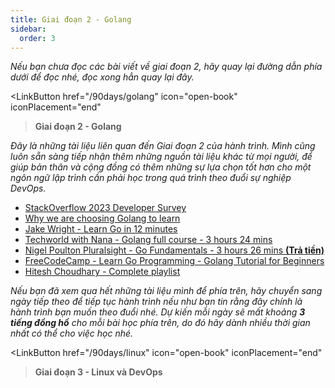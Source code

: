 ```yaml
---
title: Giai đoạn 2 - Golang
sidebar:
  order: 3
---
```



_Nếu bạn chưa đọc các bài viết về giai đoạn 2, hãy quay lại đường dẫn phía dưới để đọc nhé, 
đọc xong hẳn quay lại đây._

<LinkButton 
    href="/90days/golang"
    icon="open-book"
    iconPlacement="end"
><b>Giai đoạn 2 - Golang</b></LinkButton>

_Đây là những tài liệu liên quan đến Giai đoạn 2 của hành trình. Mình cũng luôn sẵn sàng tiếp nhận thêm những 
nguồn tài liệu khác từ mọi người, để giúp bản thân và cộng đồng có thêm những sự lựa chọn tốt hơn cho một ngôn ngữ 
lập trình cần phải học trong quá trình theo đuổi sự nghiệp DevOps._

- [StackOverflow 2023 Developer Survey](https://survey.stackoverflow.co/2023/)
- [Why we are choosing Golang to learn](https://www.youtube.com/watch?v=7pLqIIAqZD4&t=9s)
- [Jake Wright - Learn Go in 12 minutes](https://www.youtube.com/watch?v=C8LgvuEBraI&t=312s)
- [Techworld with Nana - Golang full course - 3 hours 24 mins](https://www.youtube.com/watch?v=yyUHQIec83I)
- [Nigel Poulton Pluralsight - Go Fundamentals - 3 hours 26 mins **(Trả tiền)**](https://www.pluralsight.com/courses/go-fundamentals)
- [FreeCodeCamp - Learn Go Programming - Golang Tutorial for Beginners](https://www.youtube.com/watch?v=YS4e4q9oBaU&t=1025s)
- [Hitesh Choudhary - Complete playlist](https://www.youtube.com/playlist?list=PLRAV69dS1uWSR89FRQGZ6q9BR2b44Tr9N)

_Nếu bạn đã xem qua hết những tài liệu mình để phía trên, hãy chuyển sang ngày tiếp theo để tiếp tục hành trình nếu như bạn 
tin rằng đây chính là hành trình bạn muốn theo đuổi nhé. Dự kiến mỗi ngày sẽ mất khoảng **3 tiếng đồng hồ** cho mỗi bài học 
phía trên, do đó hãy dành nhiều thời gian nhất có thể cho việc học nhé._

<LinkButton 
    href="/90days/linux"
    icon="open-book"
    iconPlacement="end"
><b>Giai đoạn 3 - Linux và DevOps</b></LinkButton>